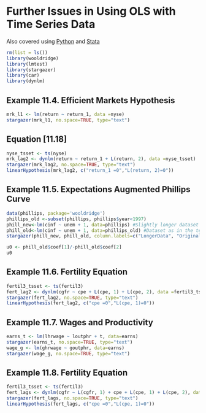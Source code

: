 # Further Issues in Using OLS with Time Series Data

Also covered using [Python](http://solomonegash.com/econometrics/wooldridge_python/iexample11_py.html) and [Stata](http://www.solomonegash.com/woodridge1/iexample11.html)


```{r echo=TRUE, message=FALSE, warning=FALSE}
rm(list = ls())
library(wooldridge)
library(lmtest)
library(stargazer)
library(car)
library(dynlm)
```

## Example 11.4.  Efficient Markets Hypothesis

```{r}
mrk_l1 <- lm(return ~ return_1, data =nyse)
stargazer(mrk_l1, no.space=TRUE, type="text")
```

## Equation [11.18]
```{r}
nyse_tsset <- ts(nyse)
mrk_lag2 <- dynlm(return ~ return_1 + L(return, 2), data =nyse_tsset)
stargazer(mrk_lag2, no.space=TRUE, type="text")
linearHypothesis(mrk_lag2, c("return_1 =0","L(return, 2)=0"))
```

## Example 11.5.  Expectations Augmented Phillips Curve
```{r}
data(phillips, package='wooldridge')
phillips_old <-subset(phillips, phillips$year<1997)
phill_new<-lm(cinf ~ unem + 1, data=phillips) #Slightly longer dataset (1948-2003) 
phill_old<-lm(cinf ~ unem + 1, data=phillips_old) #Dataset as in the textbook (1948-1996)
stargazer(phill_new, phill_old, column.labels=c("LongerData", "OriginalData"),no.space=TRUE, type="text")

u0 <- phill_old$coef[1]/-phill_old$coef[2]
u0
```

## Example 11.6.  Fertility Equation
```{r}
fertil3_tsset <- ts(fertil3)
fert_lag2 <- dynlm(cgfr ~ cpe + L(cpe, 1) + L(cpe, 2), data =fertil3_tsset)
stargazer(fert_lag2, no.space=TRUE, type="text")
linearHypothesis(fert_lag2, c("cpe =0","L(cpe, 1)=0"))
```

## Example 11.7.  Wages and Productivity
```{r}
earns_t <- lm(lhrwage ~ loutphr + t, data=earns)
stargazer(earns_t, no.space=TRUE, type="text")
wage_g <- lm(ghrwage ~ goutphr, data=earns)
stargazer(wage_g, no.space=TRUE, type="text")
```


## Example 11.8.  Fertility Equation
```{r}
fertil3_tsset <- ts(fertil3)
fert_lags <- dynlm(cgfr ~ L(cgfr, 1) + cpe + L(cpe, 1) + L(cpe, 2), data =fertil3_tsset)
stargazer(fert_lags, no.space=TRUE, type="text")
linearHypothesis(fert_lags, c("cpe =0","L(cpe, 1)=0"))
```

